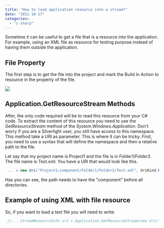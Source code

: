 ```yaml
---
title: "How to load application resource into a stream?"
date: "2011-10-17"
categories: 
  - "c-sharp"
---
```


Sometime it can be useful to get a file that is a resource into the application. For example, using an XML file as resource for testing purpose instead of having them outside the application.

## File Property

The first step is to get the file into the project and mark the Build In Action to resource in the property of the file.

![](images/buildaction.png)

## Application.GetResourceStream Methods

After, the only code required will be to read this resource from your C# code. To extract the content of this resource you need to use the _GetResourceStream_ method of the _System.Windows.Application_. Don't worry if you are a Silverlight user, you still have access to this namespace. This method take a URI as parameter. This is where it can be tricky. First, you need to use a syntax that will define the namespace and then a relative path to the file.

Let say that my project name is Project1 and the file is in Folder1/Folder2. The file name is Test.xml. You have a URI that would look like this.


```csharp
 ... = new Uri("Project1;component/Folder1/Folder2/Test.xml", UriKind.Relative) 
```

Has you can see, the path needs to have the "component" before all directories.

## Example of using XML with file resource

So, if you want to load a text file you will need to write:


```csharp
 //... StreamResourceInfo sr1 = Application.GetResourceStream(new Uri("Project1;component/Folder1/Folder2/Test.xml", UriKind.Relative)); var file = new StreamReader(sr1.Stream); return file.ReadToEnd(); 
```
